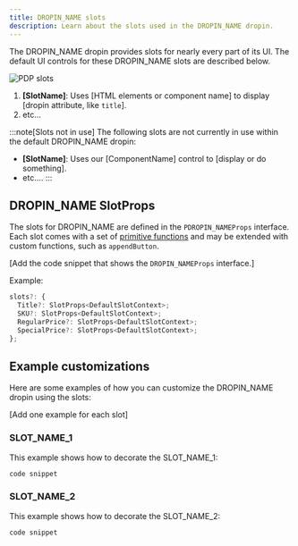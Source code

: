 ```yaml
---
title: DROPIN_NAME slots
description: Learn about the slots used in the DROPIN_NAME dropin.
---
```



The DROPIN_NAME dropin provides slots for nearly every part of its UI. The default UI controls for these DROPIN_NAME slots are described below.

<Diagram caption="DROPIN_NAME slots">![PDP slots](@images/placeholder.webp)</Diagram>

<Callouts columnCount="1">

1. **[SlotName]**: Uses [HTML elements or component name] to display [dropin attribute, like `title`].
1. etc...

</Callouts>

:::note[Slots not in use]
The following slots are not currently in use within the default DROPIN_NAME dropin:

- **[SlotName]**: Uses our [ComponentName] control to [display or do something].
- etc....
  :::

## DROPIN_NAME SlotProps

The slots for DROPIN_NAME are defined in the `PDROPIN_NAMEProps` interface. Each slot comes with a set of [primitive functions](/dropins/customize/slots/) and may be extended with custom functions, such as `appendButton`.

[Add the code snippet that shows the `DROPIN_NAMEProps` interface.]

Example:

```typescript
slots?: {
  Title?: SlotProps<DefaultSlotContext>;
  SKU?: SlotProps<DefaultSlotContext>;
  RegularPrice?: SlotProps<DefaultSlotContext>;
  SpecialPrice?: SlotProps<DefaultSlotContext>;
};
```

## Example customizations

Here are some examples of how you can customize the DROPIN_NAME dropin using the slots:

[Add one example for each slot]

### SLOT_NAME_1

This example shows how to decorate the SLOT_NAME_1:

```js
code snippet
```

### SLOT_NAME_2

This example shows how to decorate the SLOT_NAME_2:

```js
code snippet
```

